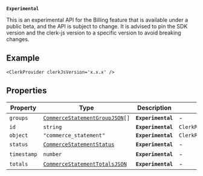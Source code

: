 **`Experimental`**

This is an experimental API for the Billing feature that is available under a public beta, and the API is subject to change.
It is advised to pin the SDK version and the clerk-js version to a specific version to avoid breaking changes.

## Example

```tsx
<ClerkProvider clerkJsVersion='x.x.x' />
```

## Properties

| Property                           | Type                                                                           | Description        | Overrides                  |
| ---------------------------------- | ------------------------------------------------------------------------------ | ------------------ | -------------------------- |
| <a id="groups"></a> `groups`       | <code>[CommerceStatementGroupJSON](commerce-statement-group-json.mdx)[]</code> | **`Experimental`** | -                          |
| <a id="id"></a> `id`               | `string`                                                                       | **`Experimental`** | `ClerkResourceJSON.id`     |
| <a id="object"></a> `object`       | `"commerce_statement"`                                                         | **`Experimental`** | `ClerkResourceJSON.object` |
| <a id="status"></a> `status`       | [`CommerceStatementStatus`](commerce-statement-status.mdx)                     | **`Experimental`** | -                          |
| <a id="timestamp"></a> `timestamp` | `number`                                                                       | **`Experimental`** | -                          |
| <a id="totals"></a> `totals`       | [`CommerceStatementTotalsJSON`](commerce-statement-totals-json.mdx)            | **`Experimental`** | -                          |
